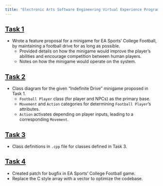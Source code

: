 ```yaml
---
title: "Electronic Arts Software Engineering Virtual Experience Program"
---
```


## [Task 1](../assets/documents/Electronic Arts Software Engineering Task 1.docx)

- Wrote a feature proposal for a minigame for EA Sports' College Football, by maintaining a football drive for as long as possible.
  - Provided details on how the minigame would improve the player's abilities and encourage competition between human players.
  - Notes on how the minigame would operate on the system.

## [Task 2](https://github.com/Nick-2003/forage-electronic_arts-software_engineering/blob/master/Electronic%20Arts%20Software%20Engineering%20Task%202.drawio.pdf)

- Class diagram for the given "Indefinite Drive" minigame proposed in Task 1.
  - `Football Player` class (for player and NPCs) as the primary base.
  - `Movement` and `Action` categories for determining `Football Player`'s attributes.
  - `Action` activates depending on player inputs, leading to a corresponding `Movement`.

## [Task 3](https://github.com/Nick-2003/forage-electronic_arts-software_engineering/blob/master/football_player.cpp)

- Class definitions in `.cpp` file for classes defined in Task 3.

## [Task 4](https://github.com/Nick-2003/forage-electronic_arts-software_engineering/blob/master/task-4-starter_nt.cpp)

- Created patch for bugfix in EA Sports' College Football game.
- Replace the C style array with a vector to optimize the codebase.
